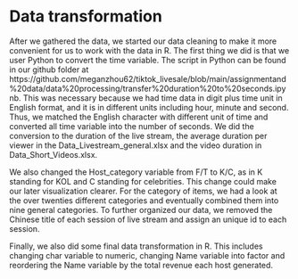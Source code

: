 # Data transformation
After we gathered the data, we started our data cleaning to make it more convenient for us to work with the data in R. The first thing we did is that we user Python to convert the time variable. The script in Python can be found in our github folder at https://github.com/meganzhou62/tiktok_livesale/blob/main/assignmentand%20data/data%20processing/transfer%20duration%20to%20seconds.ipynb. This was necessary because we had time data in digit plus time unit in English format, and it is in different units including hour, minute and second. Thus, we matched the English character with different unit of time and converted all time variable into the number of seconds. We did the conversion to the duration of the live stream, the average duration per viewer in the Data_Livestream_general.xlsx and the video duration in Data_Short_Videos.xlsx.

We also changed the Host_category variable from F/T to K/C, as in K standing for KOL and C standing for celebrities. This change could make our later visualization clearer. For the category of items, we had a look at the over twenties different categories and eventually combined them into nine general categories. To further organized our data, we removed the Chinese title of each session of live stream and assign an unique id to each session. 

Finally, we also did some final data transformation in R. This includes changing char variable to numeric, changing Name variable into factor and reordering the Name variable by the total revenue each host generated. 